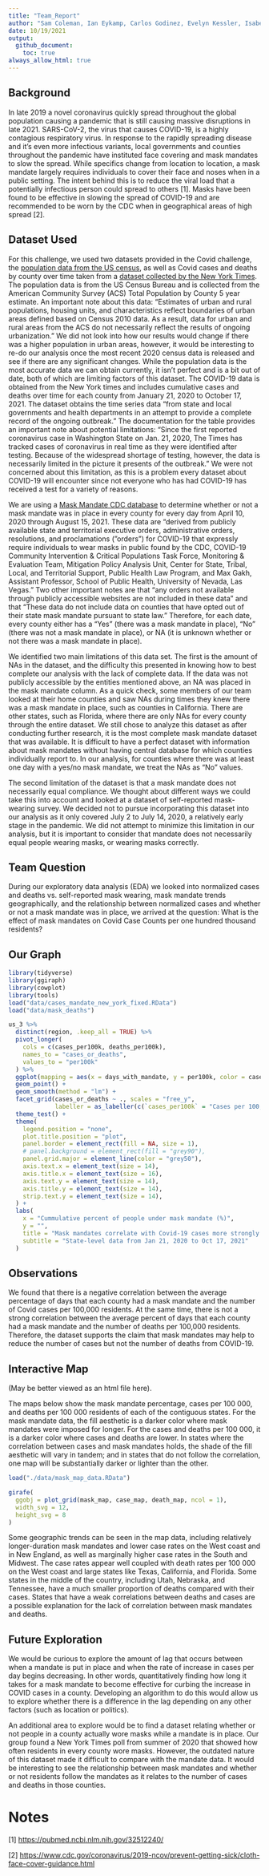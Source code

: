 ```yaml
---
title: "Team_Report"
author: "Sam Coleman, Ian Eykamp, Carlos Godinez, Evelyn Kessler, Isabel Serrato"
date: 10/19/2021
output:
  github_document:
    toc: true
always_allow_html: true
---
```


## Background

In late 2019 a novel coronavirus quickly spread throughout the global population causing a pandemic that is still causing massive disruptions in late 2021. SARS-CoV-2, the virus that causes COVID-19, is a highly contagious respiratory virus. In response to the rapidly spreading disease and it's even more infectious variants, local governments and counties throughout the pandemic have instituted face covering and mask mandates to slow the spread. While specifics change from location to location, a mask mandate largely requires individuals to cover their face and noses when in a public setting. The intent behind this is to reduce the viral load that a potentially infectious person could spread to others [1]. Masks have been found to be effective in slowing the spread of COVID-19 and are recommended to be worn by the CDC when in geographical areas of high spread [2].

## Dataset Used

For this challenge, we used two datasets provided in the Covid challenge, the [population data from the US census](https://data.census.gov/cedsci/table?t=Population%20Total&g=0100000US%240500000&tid=DECENNIALPL2020.P1), as well as Covid cases and deaths by county over time taken from a [dataset collected by the New York Times](https://raw.githubusercontent.com/nytimes/covid-19-data/master/us-counties.csv). The population data is from the US Census Bureau and is collected from the American Community Survey (ACS) Total Population by County 5 year estimate. An important note about this data: "Estimates of urban and rural populations, housing units, and characteristics reflect boundaries of urban areas defined based on Census 2010 data. As a result, data for urban and rural areas from the ACS do not necessarily reflect the results of ongoing urbanization." We did not look into how our results would change if there was a higher population in urban areas, however, it would be interesting to re-do our analysis once the most recent 2020 census data is released and see if there are any significant changes. While the population data is the most accurate data we can obtain currently, it isn't perfect and is a bit out of date, both of which are limiting factors of this dataset. The COVID-19 data is obtained from the New York times and includes cumulative cases and deaths over time for each county from January 21, 2020 to October 17, 2021. The dataset obtains the time series data "from state and local governments and health departments in an attempt to provide a complete record of the ongoing outbreak." The documentation for the table provides an important note about potential limitations: "Since the first reported coronavirus case in Washington State on Jan. 21, 2020, The Times has tracked cases of coronavirus in real time as they were identified after testing. Because of the widespread shortage of testing, however, the data is necessarily limited in the picture it presents of the outbreak." We were not concerned about this limitation, as this is a problem every dataset about COVID-19 will encounter since not everyone who has had COVID-19 has received a test for a variety of reasons.

We are using a [Mask Mandate CDC database](https://data.cdc.gov/Policy-Surveillance/U-S-State-and-Territorial-Public-Mask-Mandates-Fro/62d6-pm5i) to determine whether or not a mask mandate was in place in every county for every day from April 10, 2020 through August 15, 2021. These data are "derived from publicly available state and territorial executive orders, administrative orders, resolutions, and proclamations ("orders") for COVID-19 that expressly require individuals to wear masks in public found by the CDC, COVID-19 Community Intervention & Critical Populations Task Force, Monitoring & Evaluation Team, Mitigation Policy Analysis Unit, Center for State, Tribal, Local, and Territorial Support, Public Health Law Program, and Max Gakh, Assistant Professor, School of Public Health, University of Nevada, Las Vegas." Two other important notes are that "any orders not available through publicly accessible websites are not included in these data" and that "These data do not include data on counties that have opted out of their state mask mandate pursuant to state law." Therefore, for each date, every county either has a "Yes" (there was a mask mandate in place), "No" (there was not a mask mandate in place), or NA (it is unknown whether or not there was a mask mandate in place).

We identified two main limitations of this data set. The first is the amount of NAs in the dataset, and the difficulty this presented in knowing how to best complete our analysis with the lack of complete data. If the data was not publicly accessible by the entities mentioned above, an NA was placed in the mask mandate column. As a quick check, some members of our team looked at their home counties and saw NAs during times they knew there was a mask mandate in place, such as counties in California. There are other states, such as Florida, where there are only NAs for every county through the entire dataset. We still chose to analyze this dataset as after conducting further research, it is the most complete mask mandate dataset that was available. It is difficult to have a perfect dataset with information about mask mandates without having central database for which counties individually report to. In our analysis, for counties where there was at least one day with a yes/no mask mandate, we treat the NAs as "No" values.

The second limitation of the dataset is that a mask mandate does not necessarily equal compliance. We thought about different ways we could take this into account and looked at a dataset of self-reported mask-wearing survey. We decided not to pursue incorporating this dataset into our analysis as it only covered July 2 to July 14, 2020, a relatively early stage in the pandemic. We did not attempt to minimize this limitation in our analysis, but it is important to consider that mandate does not necessarily equal people wearing masks, or wearing masks correctly.

## Team Question

During our exploratory data analysis (EDA) we looked into normalized cases and deaths vs. self-reported mask wearing, mask mandate trends geographically, and the relationship between normalized cases and whether or not a mask mandate was in place, we arrived at the question: What is the effect of mask mandates on Covid Case Counts per one hundred thousand residents?

## Our Graph

```r
library(tidyverse)
library(ggiraph)
library(cowplot)
library(tools)
load("data/cases_mandate_new_york_fixed.RData")
load("data/mask_deaths")
```

```r
us_3 %>%
  distinct(region, .keep_all = TRUE) %>% 
  pivot_longer(
    cols = c(cases_per100k, deaths_per100k),
    names_to = "cases_or_deaths",
    values_to = "per100k"
  ) %>% 
  ggplot(mapping = aes(x = days_with_mandate, y = per100k, color = cases_or_deaths)) +
  geom_point() + 
  geom_smooth(method = "lm") + 
  facet_grid(cases_or_deaths ~ ., scales = "free_y", 
             labeller = as_labeller(c(`cases_per100k` = "Cases per 100,000", `deaths_per100k` = "Deaths per 100,000"))) +
  theme_test() +
  theme(
    legend.position = "none",
    plot.title.position = "plot",
    panel.border = element_rect(fill = NA, size = 1),
    # panel.background = element_rect(fill = "grey90"),
    panel.grid.major = element_line(color = "grey50"),
    axis.text.x = element_text(size = 14),
    axis.title.x = element_text(size = 16),
    axis.text.y = element_text(size = 14),
    axis.title.y = element_text(size = 14),
    strip.text.y = element_text(size = 14),
  ) +
  labs(
    x = "Cummulative percent of people under mask mandate (%)",
    y = "",
    title = "Mask mandates correlate with Covid-19 cases more strongly than deaths",
    subtitle = "State-level data from Jan 21, 2020 to Oct 17, 2021"
  ) 
```

## Observations

We found that there is a negative correlation between the average percentage of days that each county had a mask mandate and the number of Covid cases per 100,000 residents. At the same time, there is not a strong correlation between the average percent of days that each county had a mask mandate and the number of deaths per 100,000 residents. Therefore, the dataset supports the claim that mask mandates may help to reduce the number of cases but not the number of deaths from COVID-19.

## Interactive Map

(May be better viewed as an html file here).

The maps below show the mask mandate percentage, cases per 100 000, and deaths per 100 000 residents of each of the contiguous states. For the mask mandate data, the fill aesthetic is a darker color where mask mandates were imposed for longer. For the cases and deaths per 100 000, it is a darker color where cases and deaths are lower. In states where the correlation between cases and mask mandates holds, the shade of the fill aesthetic will vary in tandem; and in states that do not follow the correlation, one map will be substantially darker or lighter than the other.

```r
load("./data/mask_map_data.RData")

girafe(
  ggobj = plot_grid(mask_map, case_map, death_map, ncol = 1),
  width_svg = 12, 
  height_svg = 8
)
```

Some geographic trends can be seen in the map data, including relatively longer-duration mask mandates and lower case rates on the West coast and in New England, as well as marginally higher case rates in the South and Midwest. The case rates appear well coupled with death rates per 100 000 on the West coast and large states like Texas, California, and Florida. Some states in the middle of the country, including Utah, Nebraska, and Tennessee, have a much smaller proportion of deaths compared with their cases. States that have a weak correlations between deaths and cases are a possible explanation for the lack of correlation between mask mandates and deaths.

## Future Exploration

We would be curious to explore the amount of lag that occurs between when a mandate is put in place and when the rate of increase in cases per day begins decreasing. In other words, quantitatively finding how long it takes for a mask mandate to become effective for curbing the increase in COVID cases in a county. Developing an algorithm to do this would allow us to explore whether there is a difference in the lag depending on any other factors (such as location or politics).

An additional area to explore would be to find a dataset relating whether or not people in a county actually wore masks while a mandate is in place. Our group found a New York Times poll from summer of 2020 that showed how often residents in every county wore masks. However, the outdated nature of this dataset made it difficult to compare with the mandate data. It would be interesting to see the relationship between mask mandates and whether or not residents follow the mandates as it relates to the number of cases and deaths in those counties.

# Notes

<!-- -------------------------------------------------- -->

[1] <https://pubmed.ncbi.nlm.nih.gov/32512240/>

[2] <https://www.cdc.gov/coronavirus/2019-ncov/prevent-getting-sick/cloth-face-cover-guidance.html>
